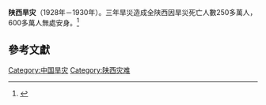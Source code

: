 {{Expand |time=2009-05-22T23:49:48+00:00 }}
'''陕西旱灾'''（1928年－1930年）。三年旱災造成全陕西因旱災死亡人數250多萬人，600多萬人無處安身。<ref name="《视觉天下.探索发现丛书》编委会2013">{{cite book|author=《视觉天下.探索发现丛书》编委会|title=愤怒的地球|url=http://books.google.com/books?id=57eaDwAAQBAJ&pg=PT149|date=2013-04-01|isbn=978-7-5146-0647-8|pages=149–}}</ref>

==參考文獻==
{{Reflist}}

[[Category:中国旱灾|Category:中国旱灾]]
[[Category:陕西灾难|Category:陕西灾难]]